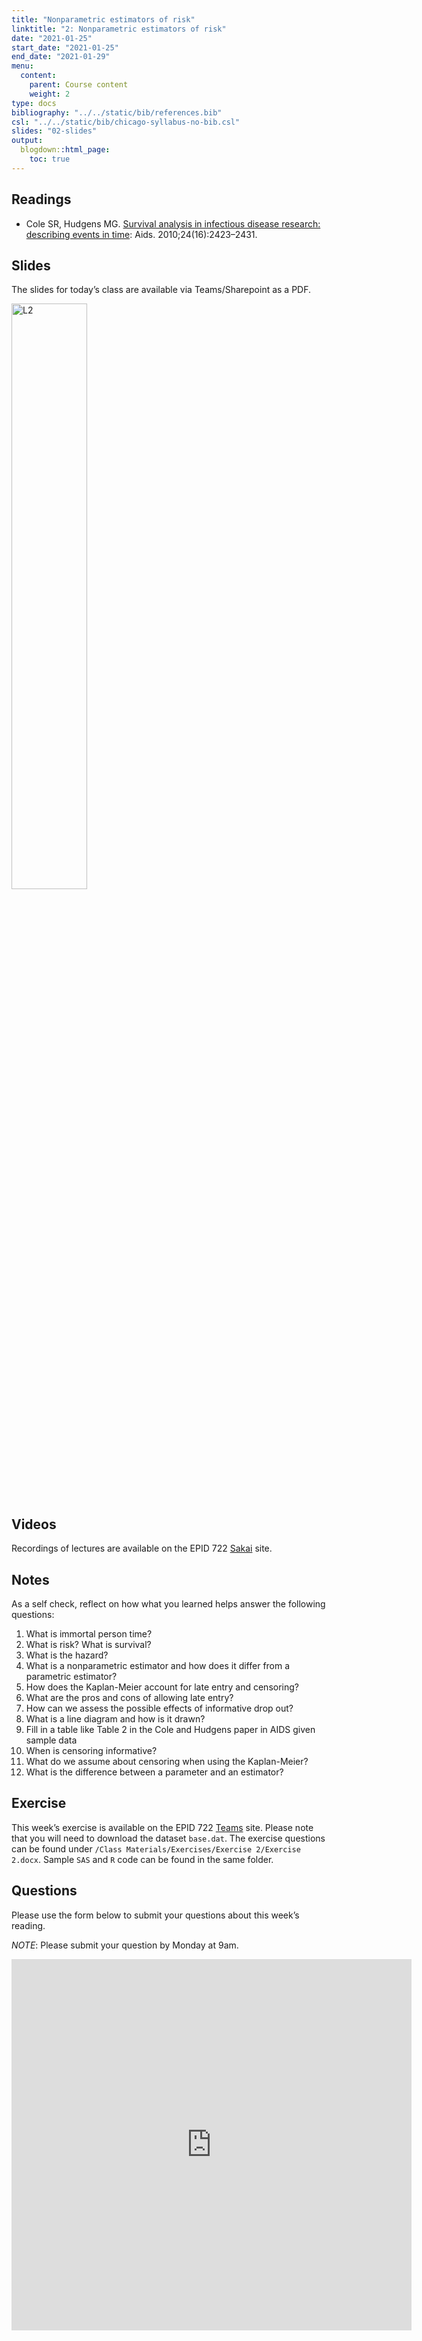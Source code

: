 ```yaml
---
title: "Nonparametric estimators of risk"
linktitle: "2: Nonparametric estimators of risk"
date: "2021-01-25"
start_date: "2021-01-25"
end_date: "2021-01-29"
menu:
  content:
    parent: Course content
    weight: 2
type: docs
bibliography: "../../static/bib/references.bib"
csl: "../../static/bib/chicago-syllabus-no-bib.csl"
slides: "02-slides"
output:
  blogdown::html_page:
    toc: true
---
```



## Readings

- <i class="fas fa-book"></i> Cole SR, Hudgens MG. [Survival analysis in infectious disease research: describing events in time](https://oce-ovid-com.libproxy.lib.unc.edu/article/00002030-201010230-00001/HTML): Aids. 2010;24(16):2423–2431. 

## Slides

The slides for today's class are available via Teams/Sharepoint as a PDF.


[![L2](/slides/02-slides.png){width=49%}](https://adminliveunc.sharepoint.com/sites/EPID7222021/Class%20Materials/Forms/AllItems.aspx?newTargetListUrl=%2Fsites%2FEPID7222021%2FClass%20Materials&viewpath=%2Fsites%2FEPID7222021%2FClass%20Materials%2FForms%2FAllItems%2Easpx&viewid=23791aee%2D5f6d%2D4b22%2Da7b3%2D738269b4e786&id=%2Fsites%2FEPID7222021%2FClass%20Materials%2FSlides)



## Videos

Recordings of lectures are available on the EPID 722 [Sakai](https://www.sakai.unc.edu) site.

## Notes

As a self check, reflect on how what you learned helps answer the following questions:

1.	What is immortal person time?
2.	What is risk? What is survival?
3.	What is the hazard?
4.	What is a nonparametric estimator and how does it differ from a parametric estimator?
5.	How does the Kaplan-Meier account for late entry and censoring?
6.	What are the pros and cons of allowing late entry? 
7.	How can we assess the possible effects of informative drop out?
8.	What is a line diagram and how is it drawn?
9.	Fill in a table like Table 2 in the Cole and Hudgens paper in AIDS given sample data
10.	When is censoring informative?
11.	What do we assume about censoring when using the Kaplan-Meier?
12.	What is the difference between a parameter and an estimator?


## Exercise

This week's exercise is available on the EPID 722 [Teams](https://teams.microsoft.com) site. Please note that you will need to download the dataset `base.dat`. The exercise questions can be found under `/Class Materials/Exercises/Exercise 2/Exercise 2.docx`. Sample `SAS` and `R` code can be found in the same folder.

## Questions

Please use the form below to submit your questions about this week's reading.

*NOTE*: Please submit your question by Monday at 9am.

<iframe src="https://docs.google.com/forms/d/e/1FAIpQLSdb3RZPu9Dfws19szDZ6yjocC9OGcgm07ZHMzl-05WSrsJ32w/viewform?embedded=true" width="640" height="594" frameborder="0" marginheight="0" marginwidth="0">Loading…</iframe>



